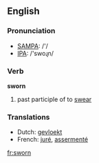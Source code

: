 ==English==

===Pronunciation===
*[[w:SAMPA|SAMPA]]: /'/
*[[w:IPA|IPA]]: /'swoɻn/

===Verb===
'''sworn'''

# past participle of to [[swear]]

===Translations===
*Dutch: [[gevloekt]]
*French: [[juré]], [[assermenté]]

[[fr:sworn]]